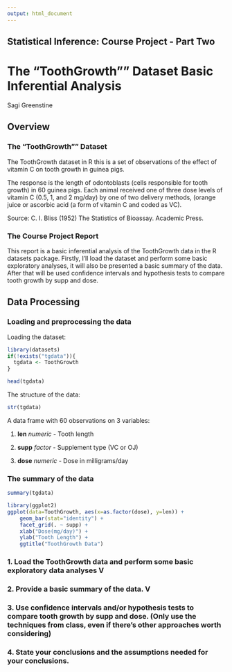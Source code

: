 ```yaml
---
output: html_document
---
```


## Statistical Inference: Course Project - Part Two

# The "ToothGrowth"" Dataset Basic Inferential Analysis

Sagi Greenstine

## Overview

### The "ToothGrowth"" Dataset

The ToothGrowth dataset in R this is a set of observations of the effect of vitamin C on tooth growth in guinea pigs.

The response is the length of odontoblasts (cells responsible for tooth growth) in 60 guinea pigs. Each animal received one of three dose levels of vitamin C (0.5, 1, and 2 mg/day) by one of two delivery methods, (orange juice or ascorbic acid (a form of vitamin C and coded as VC).

Source: C. I. Bliss (1952) The Statistics of Bioassay. Academic Press.

### The Course Project Report

This report is a basic inferential analysis of the ToothGrowth data in the R datasets package. Firstly, I'll load the dataset and perform some basic exploratory analyses, it will also be presented a basic summary of the data. After that will be used confidence intervals and hypothesis tests to compare tooth growth by supp and dose. 

## Data Processing

### Loading and preprocessing the data

Loading the dataset:

```r
library(datasets)
if(!exists("tgdata")){
  tgdata <- ToothGrowth
}
```

```r
head(tgdata)
```

The structure of the data:

```r
str(tgdata)
```

A data frame with 60 observations on 3 variables:

1. **len**      *numeric*       - Tooth length

2. **supp**     *factor*        - Supplement type (VC or OJ)

3. **dose**	*numeric*       - Dose in milligrams/day

### The summary of the data

```r
summary(tgdata)
```

```r
library(ggplot2)
ggplot(data=ToothGrowth, aes(x=as.factor(dose), y=len)) +
    geom_bar(stat="identity") +
    facet_grid(. ~ supp) +
    xlab("Dose(mg/day)") +
    ylab("Tooth Length") +
    ggtitle("ToothGrowth Data")        
```

### 1. Load the ToothGrowth data and perform some basic exploratory data analyses V

### 2. Provide a basic summary of the data. V

### 3. Use confidence intervals and/or hypothesis tests to compare tooth growth by supp and dose. (Only use the techniques from class, even if there's other approaches worth considering)

### 4. State your conclusions and the assumptions needed for your conclusions.
